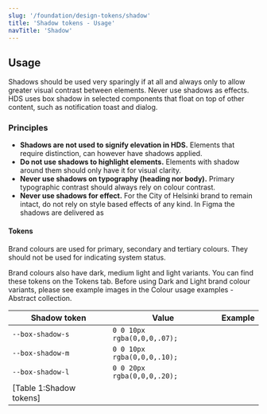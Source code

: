 ```yaml
---
slug: '/foundation/design-tokens/shadow'
title: 'Shadow tokens - Usage'
navTitle: 'Shadow'
---
```




## Usage

Shadows should be used very sparingly if at all and always only to allow greater visual contrast between elements. Never use shadows as effects. HDS uses box shadow in selected components that float on top of other content, such as notification toast and dialog.

### Principles

- **Shadows are not used to signify elevation in HDS.** Elements that require distinction, can however have shadows applied.
- **Do not use shadows to highlight elements.** Elements with shadow around them should only have it for visual clarity.
- **Never use shadows on typography (heading nor body).** Primary typographic contrast should always rely on colour contrast.
- **Never use shadows for effect.** For the City of Helsinki brand to remain intact, do not rely on style based effects of any kind. In Figma the shadows are delivered as 

#### Tokens

Brand colours are used for primary, secondary and tertiary colours. They should not be used for indicating system status.

Brand colours also have dark, medium light and light variants. You can find these tokens on the Tokens tab. Before using Dark and Light brand colour variants, please see example images in the <ExternalLink href="https://share.goabstract.com/30c40134-681b-4f96-9dfc-ee6d32c2f1eb">Colour usage examples - Abstract collection</ExternalLink>.

| Shadow token            | Value                       | Example                                                                                     |
| ----------------------- | --------------------------- | ------------------------------------------------------------------------------------------- |
| `--box-shadow-s`        | `0 0 10px rgba(0,0,0,.07);` | <ColorExample color="var(--color-bus)" name="Bus brand colour example" />                   |
| `--box-shadow-m`        | `0 0 10px rgba(0,0,0,.10);` | <ColorExample color="var(--color-coat-of-arms)" name="Coat of Arms brand colour example" /> |
| `--box-shadow-l`        | `0 0 20px rgba(0,0,0,.20);` | <ColorExample color="var(--color-gold)" name="Gold brand colour example" />                 |
| [Table 1:Shadow tokens] |



